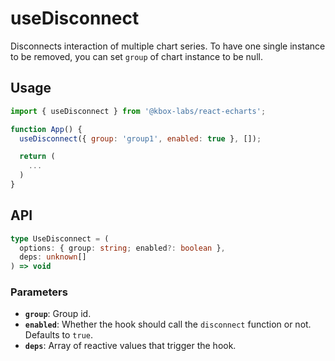 # useDisconnect

Disconnects interaction of multiple chart series. To have one single instance to
be removed, you can set `group` of chart instance to be null.

## Usage

```js
import { useDisconnect } from '@kbox-labs/react-echarts';

function App() {
  useDisconnect({ group: 'group1', enabled: true }, []);

  return (
    ...
  )
}
```

## API

```typescript
type UseDisconnect = (
  options: { group: string; enabled?: boolean },
  deps: unknown[]
) => void
```

### Parameters

- **`group`**: Group id.
- **`enabled`**: Whether the hook should call the `disconnect` function or not.
  Defaults to `true`.
- **`deps`**: Array of reactive values that trigger the hook.
